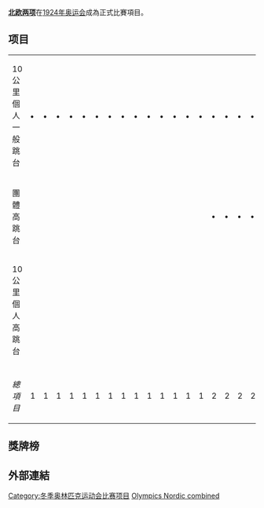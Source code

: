 {{noteTA
|T=zh-hans:冬季奥林匹克运动会北欧两项比赛; zh-tw:冬季奧林匹克運動會北歐混合式滑雪比賽;
|1=zh-hans:北欧两项; zh-tw:北歐混合式滑雪;
}}
{{Infobox Olympic sport
|sport=北歐混合式滑雪
|image = Nordic combined pictogram.svg
|size = 150
|menevents=3
}}
'''[[北欧两项|北欧两项]]'''在[[1924年冬季奥林匹克运动会|1924年奥运会]]成為正式比賽項目。

== 项目 ==
{| {{OlympicYearWinterHeader|sport=北歐混合式滑雪|header=項目}}
|-
|align=left| 10公里個人一般跳台 || '''•''' || '''•''' || '''•''' || '''•''' || '''•''' || '''•''' || '''•''' || '''•''' || '''•''' || '''•''' || '''•''' || '''•''' || '''•''' || '''•''' || '''•''' || '''•''' || '''•''' || '''•''' || '''•''' || '''•''' || '''•''' || '''•''' || '''•''' ||  '''•''' || 24
|-
|align=left| 團體高跳台 || || || || || || || || || || || || || || || '''•''' || '''•''' || '''•''' || '''•''' || '''•''' || '''•''' || '''•''' || '''•''' || '''•''' || '''•''' || 10
|-
|align=left| 10公里個人高跳台 || || || || || || || || || || || || || || || || || || || '''•''' || '''•''' || '''•''' || '''•''' || '''•''' || '''•''' || 6
|- bgcolor=lightgray
| || || || || || || || || || || || || || || || || || || || || || || || || ||
|-align=center
| ''總項目'' || 1 || 1 || 1 || 1 || 1 || 1 || 1 || 1 || 1 || 1 || 1 || 1 || 1 || 1 || 2 || 2 || 2 || 2 || 3 || 3 || 3 || 3 || 3 || 3 || 24
|}

== 獎牌榜 ==
{{Medals table
 | caption        = 
 | host           = 
 | flag_template  = FlagIOCteam
 | event          = 
 | team           = 
 | gold_NOR = 15 | silver_NOR = 12 | bronze_NOR = 8
 | gold_GER = 6 | silver_GER = 6 | bronze_GER = 4
 | gold_FIN = 4 | silver_FIN = 8 | bronze_FIN = 2
 | gold_AUT = 3 | silver_AUT = 2 | bronze_AUT = 11
 | gold_GDR = 3 | silver_GDR = 0 | bronze_GDR = 4 | name_GDR = ''{{FlagIOCteam|GDR}}''
 | gold_JPN = 2 | silver_JPN = 3 | bronze_JPN = 2
 | gold_FRA = 2 | silver_FRA = 1 | bronze_FRA = 1
 | gold_FRG = 2 | silver_FRG = 1 | bronze_FRG = 0 | name_FRG = ''{{FlagIOCteam|FRG}}''
 | gold_USA = 1 | silver_USA = 3 | bronze_USA = 0
 | gold_SUI = 1 | silver_SUI = 2 | bronze_SUI = 1
 | gold_EUA = 1 | silver_EUA = 0 | bronze_EUA = 1 | name_EUA = ''{{FlagIOCteam|EUA}}''
 | gold_URS = 0 | silver_URS = 1 | bronze_URS = 2 | name_URS = ''{{FlagIOCteam|URS}}''
 | gold_SWE = 0 | silver_SWE = 1 | bronze_SWE = 1
 | gold_ITA = 0 | silver_ITA = 0 | bronze_ITA = 1
 | gold_POL = 0 | silver_POL = 0 | bronze_POL = 1
 | gold_RUS = 0 | silver_RUS = 0 | bronze_RUS = 1
}}

==外部連結==
{{Commonscat-inline|Nordic combined at the Olympics}}

{{奧林匹克運動會北歐混合式滑雪比賽}}
{{奥运会比赛项目}}
{{DEFAULTSORT:Nordic Combined At The Winter Olympics}}

[[Category:冬季奥林匹克运动会比赛项目|Category:冬季奥林匹克运动会比赛项目]]
[[Category:綜合運動會滑雪比賽|Olympics Nordic combined]]